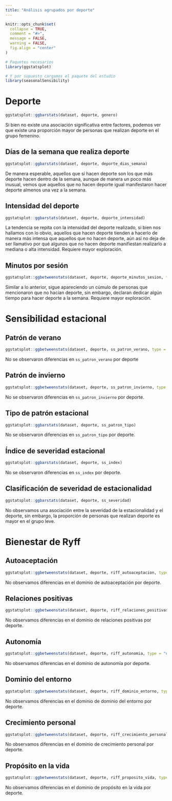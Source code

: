 ```yaml
---
title: "Análisis agrupados por deporte"
---
```


```r
knitr::opts_chunk$set(
  collapse = TRUE,
  comment = "#>",
  message = FALSE,
  warning = FALSE,
  fig.align = "center"
)
```

```r
# Paquetes necesarios
library(ggstatsplot)

# Y por supuesto cargamos el paquete del estudio
library(seasonalSensibility)
```

# Deporte

```r
ggstatsplot::ggbarstats(dataset, deporte, genero)
```

Si bien no existe una asociación significativa entre factores, podemos ver que existe una proporción mayor de personas que realizan deporte en el grupo femenino.

## Días de la semana que realiza deporte

```r
ggstatsplot::ggbarstats(dataset, deporte, deporte_dias_semana)
```

De manera esperable, aquellos que sí hacen deporte son los que más deporte hacen dentro de la semana, aunque de manera un poco más inusual, vemos que aquellos que no hacen deporte igual manifestaron hacer deporte almenos una vez a la semana.

## Intensidad del deporte

```r
ggstatsplot::ggbarstats(dataset, deporte, deporte_intensidad)
```

La tendencia se repita con la intensidad del deporte realizado, si bien nos hallamos con lo obvio, aquellos que hacen deporte tienden a hacerlo de manera más intensa que aquellos que no hacen deporte, aún así no deja de ser llamativo por qué algunos que no hacen deporte manifiestan realizarlo a mediana o alta intensidad. Requiere mayor exploración. 

## Minutos por sesión

```r
ggstatsplot::ggbetweenstats(dataset, deporte, deporte_minutos_sesion, type = "np")
```

Similar a lo anterior, sigue apareciendo un cúmulo de personas que mencionaron que no hacían deporte, sin embargo, declaran dedicar algún tiempo para hacer deporte a la semana. Requiere mayor exploración.

# Sensibilidad estacional

## Patrón de verano

```r
ggstatsplot::ggbetweenstats(dataset, deporte, ss_patron_verano, type = "np")
```

No se observaron diferencias en `ss_patron_verano` por deporte

## Patrón de invierno

```r
ggstatsplot::ggbetweenstats(dataset, deporte, ss_patron_invierno, type = "np")
```

No se observaron diferencias en `ss_patron_invierno` por deporte.

## Tipo de patrón estacional

```r
ggstatsplot::ggbarstats(dataset, deporte, ss_patron_tipo)
```

No se observaron diferencias en `ss_patron_tipo` por deporte.

## Índice de severidad estacional

```r
ggstatsplot::ggbarstats(dataset, deporte, ss_index)
```

No se observaron diferencias en `ss_index` por deporte.

## Clasificación de severidad de estacionalidad

```r
ggstatsplot::ggbarstats(dataset, deporte, ss_severidad)
```

No observamos una asociación entre la severidad de la estacionalidad y el deporte, sin embargo, la proporción de personas que realizan deporte es mayor en el grupo leve.

# Bienestar de Ryff

## Autoaceptación

```r
ggstatsplot::ggbetweenstats(dataset, deporte, riff_autoaceptacion, type = "np")
```

No observamos diferencias en el dominio de autoaceptación por deporte.

## Relaciones positivas

```r
ggstatsplot::ggbetweenstats(dataset, deporte, riff_relaciones_positivas, type = "np")
```

No observamos diferencias en el dominio de relaciones positivas por deporte.

## Autonomía

```r
ggstatsplot::ggbetweenstats(dataset, deporte, riff_autonomia, type = "np")
```

No observamos diferencias en el dominio de autonomía por deporte.

## Dominio del entorno

```r
ggstatsplot::ggbetweenstats(dataset, deporte, riff_dominio_entorno, type = "np")
```

No observamos diferencias en el dominio de dominio del entorno por deporte.

## Crecimiento personal

```r
ggstatsplot::ggbetweenstats(dataset, deporte, riff_crecimiento_personal, type = "np")
```

No observamos diferencias en el dominio de crecimiento personal por deporte.

## Propósito en la vida

```r
ggstatsplot::ggbetweenstats(dataset, deporte, riff_proposito_vida, type = "np")
```

No observamos diferencias en el dominio de propósito en la vida por deporte.
